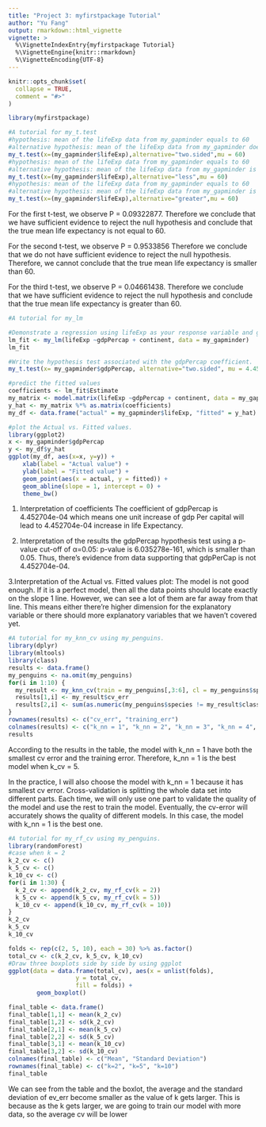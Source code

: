 ```yaml
---
title: "Project 3: myfirstpackage Tutorial"
author: "Yu Fang"
output: rmarkdown::html_vignette
vignette: >
  %\VignetteIndexEntry{myfirstpackage Tutorial}
  %\VignetteEngine{knitr::rmarkdown}
  %\VignetteEncoding{UTF-8}
---
```


```r
knitr::opts_chunk$set(
  collapse = TRUE,
  comment = "#>"
)
```

```r
library(myfirstpackage)
```


```r
#A tutorial for my_t.test
#hypothesis: mean of the lifeExp data from my_gapminder equals to 60
#alternative hypothesis: mean of the lifeExp data from my_gapminder does not equal to 60
my_t.test(x=(my_gapminder$lifeExp),alternative="two.sided",mu = 60)
#hypothesis: mean of the lifeExp data from my_gapminder equals to 60
#alternative hypothesis: mean of the lifeExp data from my_gapminder is smaller than 60
my_t.test(x=(my_gapminder$lifeExp),alternative="less",mu = 60)
#hypothesis: mean of the lifeExp data from my_gapminder equals to 60
#alternative hypothesis: mean of the lifeExp data from my_gapminder is larger than 60
my_t.test(x=(my_gapminder$lifeExp),alternative="greater",mu = 60)
```
For the first t-test, we observe P = 0.09322877. Therefore we conclude that we have sufficient evidence to reject the null hypothesis and conclude that the true mean life expectancy is not equal to 60.

For the second t-test, we observe P = 0.9533856 Therefore we conclude that we do not have sufficient evidence to reject the null hypothesis. Therefore, we cannot conclude that the true mean life expectancy is smaller than 60.

For the third t-test, we observe P = 0.04661438. Therefore we conclude that we  have sufficient evidence to reject the null hypothesis and conclude that the true mean life expectancy is greater than 60.




```r
#A tutorial for my_lm

#Demonstrate a regression using lifeExp as your response variable and gdpPercap and continent as explanatory variables
lm_fit <- my_lm(lifeExp ~gdpPercap + continent, data = my_gapminder)
lm_fit

#Write the hypothesis test associated with the gdpPercap coefficient.
my_t.test(x= my_gapminder$gdpPercap, alternative="two.sided", mu = 4.452704e-04)

#predict the fitted values 
coefficients <- lm_fit$Estimate
my_matrix <- model.matrix(lifeExp ~gdpPercap + continent, data = my_gapminder)
y_hat <- my_matrix %*% as.matrix(coefficients)
my_df <- data.frame("actual" = my_gapminder$lifeExp, "fitted" = y_hat)

#plot the Actual vs. Fitted values.
library(ggplot2)
x <- my_gapminder$gdpPercap
y <- my_df$y_hat
ggplot(my_df, aes(x=x, y=y)) +
    xlab(label = "Actual value") +
    ylab(label = "Fitted value") +
    geom_point(aes(x = actual, y = fitted)) +
    geom_abline(slope = 1, intercept = 0) +
    theme_bw() 
```
1. Interpretation of coefficients
The coefficient of gdpPercap is 4.452704e-04 which means one unit increase of gdp Per capital will lead to 4.452704e-04 increase in life Expectancy.

2. Interpretation of the results the gdpPercap hypothesis test using a p-value cut-off of α=0.05:
p-value is 6.035278e-161, which is smaller than 0.05. Thus, there's evidence from data supporting that gdpPerCap is not 4.452704e-04.

3.Interpretation of the Actual vs. Fitted values plot:
The model is not good enough. If it is a perfect model, then all the data points should locate exactly on the slope 1 line. However, we can see a lot of them are far away from that line. This means either there're higher dimension for the explanatory variable or there should more explanatory variables that we haven't covered yet.

```r
#A tutorial for my_knn_cv using my_penguins.
library(dplyr)
library(mltools)
library(class)
results <- data.frame()
my_penguins <- na.omit(my_penguins)
for(i in 1:10) {
  my_result <- my_knn_cv(train = my_penguins[,3:6], cl = my_penguins$species, k_nn = i, k_cv = 5 )
  results[1,i] <- my_result$cv_err
  results[2,i] <- sum(as.numeric(my_penguins$species != my_result$class)) / nrow(my_penguins)
}
rownames(results) <- c("cv_err", "training_err")
colnames(results) <- c("k_nn = 1", "k_nn = 2", "k_nn = 3", "k_nn = 4", "k_nn = 5", "k_nn = 6", "k_nn = 7", "k_nn = 8", "k_nn = 9", "k_nn = 10")
results
```

According to the results in the table, the model with k_nn = 1 have both the smallest cv error and the training error. Therefore, k_nn = 1 is the best model when k_cv = 5. 

In the practice, I will also choose the model with k_nn = 1 because it has smallest cv error. Cross-validation is splitting the whole data set into different parts. Each time, we will only use one part to validate the quality of the model and use the rest to train the model. Eventually, the cv-error will accurately shows the quality of different models. In this case, the model with k_nn = 1 is the best one.



```r
#A tutorial for my_rf_cv using my_penguins.
library(randomForest)
#case when k = 2
k_2_cv <- c()
k_5_cv <- c()
k_10_cv <- c()
for(i in 1:30) {
  k_2_cv <- append(k_2_cv, my_rf_cv(k = 2))
  k_5_cv <- append(k_5_cv, my_rf_cv(k = 5))
  k_10_cv <- append(k_10_cv, my_rf_cv(k = 10))
}
k_2_cv
k_5_cv
k_10_cv
```

```r
folds <- rep(c(2, 5, 10), each = 30) %>% as.factor()
total_cv <- c(k_2_cv, k_5_cv, k_10_cv)
#Draw three boxplots side by side by using ggplot
ggplot(data = data.frame(total_cv), aes(x = unlist(folds),
                   y = total_cv,
                   fill = folds)) +
        geom_boxplot()
```
```r
final_table <- data.frame()
final_table[1,1] <- mean(k_2_cv)
final_table[1,2] <- sd(k_2_cv)
final_table[2,1] <- mean(k_5_cv)
final_table[2,2] <- sd(k_5_cv)
final_table[3,1] <- mean(k_10_cv)
final_table[3,2] <- sd(k_10_cv)
colnames(final_table) <- c("Mean", "Standard Deviation")
rownames(final_table) <- c("k=2", "k=5", "k=10")
final_table
```
We can see from the table and the boxlot, the average and the standard deviation of ev_err become smaller as the value of k gets larger. This is because as the k gets larger, we are going to train our model with more data, so the average cv will be lower
